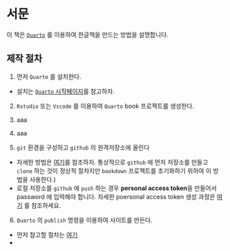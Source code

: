 # 서문 {.unnumbered}

이 책은 [`Quarto`](https://quarto.org/) 를 이용하여 한글책을 만드는 방법을 설명합니다.


##  제작 절차 {.unnumbered}

1. 먼저 `Quarto` 를 설치한다. 
  - 설치는 [`Quarto` 시작페이지](https://quarto.org/docs/get-started/)를 참고하자.

2. `Rstudio` 또는 `Vscode` 를 이용하여 `Quarto` book 프로젝트를 생성한다. 

3. aaa

4. aaa


5. `git` 환경을 구성하고 `github` 의 원격저장소에 올린다 

  - 자세한 방법은 [여기](https://docs.github.com/ko/migrations/importing-source-code/using-the-command-line-to-import-source-code/adding-locally-hosted-code-to-github)를 참조하자. 통상적으로 `github` 에 먼저 저장소를 만들고 `clone` 하는 것이 정상적 절차지만 `bookdown` 프로젝트를 초기화하기 위하여 이 방법을 사용한다.)
  - 로컬 저장소를 `github` 에 `push` 하는 경우 **personal access token**을 만들어서 password 에 입력해야 합니다. 자세한 poersonal access token 생성 과정은 [여기](https://docs.github.com/en/authentication/keeping-your-account-and-data-secure/managing-your-personal-access-tokens) 를 참조하세요.
  
6.  `Quarto` 의 `publish` 명령을 이용하여 사이트를 만든다.

  - 먼저 참고할 절차는 [여기](https://quarto.org/docs/publishing/github-pages.html#publish-command)
  -
  